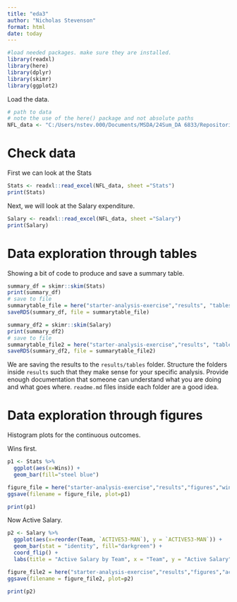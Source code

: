 ```yaml
---
title: "eda3"
author: "Nicholas Stevenson"
format: html
date: today
---
```




```r
#load needed packages. make sure they are installed.
library(readxl)
library(here) 
library(dplyr)
library(skimr)
library(ggplot2)
```

Load the data.
```r
# path to data
# note the use of the here() package and not absolute paths
NFL_data <- "C:/Users/nstev.000/Documents/MSDA/24Sum_DA 6833/Repositories/NicholasStevenson-P2-Portfolio/starter-analysis-exercise/data/raw-data/NFL_data.xlsx"


```

# Check data

First we can look at the Stats

```r
Stats <- readxl::read_excel(NFL_data, sheet ="Stats")
print(Stats)
```

Next, we will look at the Salary expenditure.

```r
Salary <- readxl::read_excel(NFL_data, sheet ="Salary")
print(Salary)
```

# Data exploration through tables
Showing a bit of code to produce and save a summary table.
```r
summary_df = skimr::skim(Stats)
print(summary_df)
# save to file
summarytable_file = here("starter-analysis-exercise","results", "tables-files", "summarytable.rds")
saveRDS(summary_df, file = summarytable_file)
```

```r
summary_df2 = skimr::skim(Salary)
print(summary_df2)
# save to file
summarytable_file2 = here("starter-analysis-exercise","results", "tables-files", "summarytable.rds")
saveRDS(summary_df2, file = summarytable_file2)
```

We are saving the results to the `results/tables` folder. Structure the folders inside `results` such that they make sense for your specific analysis. Provide enough documentation that someone can understand what you are doing and what goes where. `readme.md` files inside each folder are a good idea.

# Data exploration through figures

Histogram plots for the continuous outcomes. 

Wins first.

```r
p1 <- Stats %>% 
  ggplot(aes(x=Wins)) +
  geom_bar(fill="steel blue") 

figure_file = here("starter-analysis-exercise","results","figures","wins-distribution.png")
ggsave(filename = figure_file, plot=p1) 

print(p1)
```

Now Active Salary.
```r
p2 <- Salary %>% 
  ggplot(aes(x=reorder(Team, `ACTIVE53-MAN`), y = `ACTIVE53-MAN`)) +
  geom_bar(stat = "identity", fill="darkgreen") +
  coord_flip() +
  labs(title = "Active Salary by Team", x = "Team", y = "Active Salary")

figure_file2 = here("starter-analysis-exercise","results","figures","active-salary-distribution.png")
ggsave(filename = figure_file2, plot=p2)

print(p2)
```

